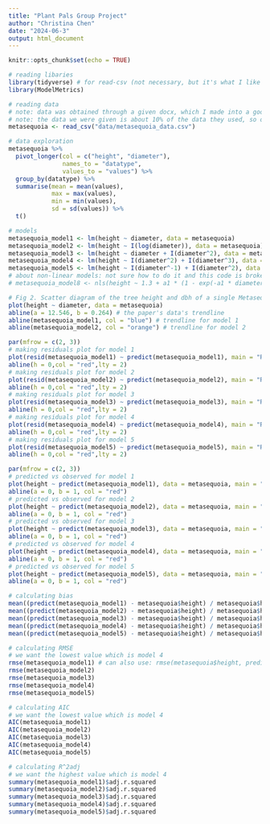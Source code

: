 ```yaml
---
title: "Plant Pals Group Project"
author: "Christina Chen"
date: "2024-06-3"
output: html_document
---
```


```r
knitr::opts_chunk$set(echo = TRUE)
```

```r
# reading libaries
library(tidyverse) # for read-csv (not necessary, but it's what I like to use)
library(ModelMetrics)
```

```r
# reading data
# note: data was obtained through a given docx, which I made into a google doc, then copy pasted to google sheets, then saved as a csv
# note: the data we were given is about 10% of the data they used, so our graphs will look slightly different
metasequoia <- read_csv("data/metasequoia_data.csv")
```
```r
# data exploration
metasequoia %>%
  pivot_longer(col = c("height", "diameter"),
               names_to = "datatype",
               values_to = "values") %>%
  group_by(datatype) %>%
  summarise(mean = mean(values),
            max = max(values),
            min = min(values),
            sd = sd(values)) %>%
  t()
```

```r
# models
metasequoia_model1 <- lm(height ~ diameter, data = metasequoia)
metasequoia_model2 <- lm(height ~ I(log(diameter)), data = metasequoia)
metasequoia_model3 <- lm(height ~ diameter + I(diameter^2), data = metasequoia)
metasequoia_model4 <- lm(height ~ I(diameter^2) + I(diameter^3), data = metasequoia)
metasequoia_model5 <- lm(height ~ I(diameter^-1) + I(diameter^2), data = metasequoia)
# about non-linear models: not sure how to do it and this code is broken
# metasequoia_model8 <- nls(height ~ 1.3 + a1 * (1 - exp(-a1 * diameter))^a2, data = metasequoia, start = list(a1 = 1, a2 = 1))
```

```r
# Fig 2. Scatter diagram of the tree height and dbh of a single Metasequoia tree.
plot(height ~ diameter, data = metasequoia)
abline(a = 12.546, b = 0.264) # the paper's data's trendline
abline(metasequoia_model1, col = "blue") # trendline for model 1
abline(metasequoia_model2, col = "orange") # trendline for model 2
```

```r
par(mfrow = c(2, 3))
# making residuals plot for model 1
plot(resid(metasequoia_model1) ~ predict(metasequoia_model1), main = "Residual Plot for Model 1", xlab = "Predicted Values", ylab = "Residuals")
abline(h = 0,col = "red",lty = 2)
# making residuals plot for model 2
plot(resid(metasequoia_model2) ~ predict(metasequoia_model2), main = "Residual Plot for Model 2", xlab = "Predicted Values", ylab = "Residuals")
abline(h = 0,col = "red",lty = 2)
# making residuals plot for model 3
plot(resid(metasequoia_model3) ~ predict(metasequoia_model3), main = "Residual Plot for Model 3", xlab = "Predicted Values", ylab = "Residuals")
abline(h = 0,col = "red",lty = 2)
# making residuals plot for model 4
plot(resid(metasequoia_model4) ~ predict(metasequoia_model4), main = "Residual Plot for Model 4", xlab = "Predicted Values", ylab = "Residuals")
abline(h = 0,col = "red",lty = 2)
# making residuals plot for model 5
plot(resid(metasequoia_model5) ~ predict(metasequoia_model5), main = "Residual Plot for Model 5", xlab = "Predicted Values", ylab = "Residuals")
abline(h = 0,col = "red",lty = 2)
```

```r
par(mfrow = c(2, 3))
# predicted vs observed for model 1
plot(height ~ predict(metasequoia_model1), data = metasequoia, main = "Observed vs Predicted in Model 1", xlab = "Predicted", ylab = "Observed")
abline(a = 0, b = 1, col = "red")
# predicted vs observed for model 2
plot(height ~ predict(metasequoia_model2), data = metasequoia, main = "Observed vs Predicted in Model 2", xlab = "Predicted", ylab = "Observed")
abline(a = 0, b = 1, col = "red")
# predicted vs observed for model 3
plot(height ~ predict(metasequoia_model3), data = metasequoia, main = "Observed vs Predicted in Model 3", xlab = "Predicted", ylab = "Observed")
abline(a = 0, b = 1, col = "red")
# predicted vs observed for model 4
plot(height ~ predict(metasequoia_model4), data = metasequoia, main = "Observed vs Predicted in Model 4", xlab = "Predicted", ylab = "Observed")
abline(a = 0, b = 1, col = "red")
# predicted vs observed for model 5
plot(height ~ predict(metasequoia_model5), data = metasequoia, main = "Observed vs Predicted in Model 5", xlab = "Predicted", ylab = "Observed")
abline(a = 0, b = 1, col = "red")
```

```r
# calculating bias
mean((predict(metasequoia_model1) - metasequoia$height) / metasequoia$height) * 100
mean((predict(metasequoia_model2) - metasequoia$height) / metasequoia$height) * 100
mean((predict(metasequoia_model3) - metasequoia$height) / metasequoia$height) * 100
mean((predict(metasequoia_model4) - metasequoia$height) / metasequoia$height) * 100
mean((predict(metasequoia_model5) - metasequoia$height) / metasequoia$height) * 100
```

```r
# calculating RMSE
# we want the lowest value which is model 4
rmse(metasequoia_model1) # can also use: rmse(metasequoia$height, predict(metasequoia_model1))
rmse(metasequoia_model2)
rmse(metasequoia_model3)
rmse(metasequoia_model4)
rmse(metasequoia_model5)
```

```r
# calculating AIC
# we want the lowest value which is model 4
AIC(metasequoia_model1)
AIC(metasequoia_model2)
AIC(metasequoia_model3)
AIC(metasequoia_model4)
AIC(metasequoia_model5)
```

```r
# calculating R^2adj
# we want the highest value which is model 4
summary(metasequoia_model1)$adj.r.squared
summary(metasequoia_model2)$adj.r.squared
summary(metasequoia_model3)$adj.r.squared
summary(metasequoia_model4)$adj.r.squared
summary(metasequoia_model5)$adj.r.squared
```

